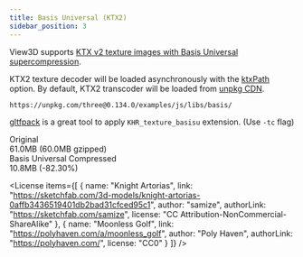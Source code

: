 ```yaml
---
title: Basis Universal (KTX2)
sidebar_position: 3
---
```



View3D supports [KTX v2 texture images with Basis Universal supercompression](https://github.com/KhronosGroup/glTF/blob/main/extensions/2.0/Khronos/KHR_texture_basisu/README.md).

KTX2 texture decoder will be loaded asynchronously with the [ktxPath](/docs/options/model/ktxPath) option.
By default, KTX2 transcoder will be loaded from [unpkg CDN](https://unpkg.com/).

```
https://unpkg.com/three@0.134.0/examples/js/libs/basis/
```

[gltfpack](https://github.com/zeux/meshoptimizer/tree/master/gltf) is a great tool to apply `KHR_texture_basisu` extension. (Use `-tc` flag)


<div className="columns">
  <div className="column">
    <div className="title">Original</div>
    <div className="subtitle">61.0MB (60.0MB gzipped)</div>
    <View3D
      src="/model/artorias.glb"
      envmap="/texture/moonless_golf_1k.hdr"
      poster="/poster/artorias.png"
      exposure={2}
      clickToLoad
      showExampleCode />
  </div>
  <div className="column">
    <div className="title">Basis Universal Compressed</div>
    <div className="subtitle">10.8MB (-82.30%)</div>
    <View3D
      src="/model/meshopt/artorias.glb"
      envmap="/texture/moonless_golf_1k.hdr"
      poster="/poster/artorias.png"
      exposure={2}
      clickToLoad
      showExampleCode />
  </div>
</div>

<License items={[
  {
    name: "Knight Artorias",
    link: "https://sketchfab.com/3d-models/knight-artorias-0affb3436519401db2bad31cfced95c1",
    author: "samize",
    authorLink: "https://sketchfab.com/samize",
    license: "CC Attribution-NonCommercial-ShareAlike"
  },
  {
    name: "Moonless Golf",
    link: "https://polyhaven.com/a/moonless_golf",
    author: "Poly Haven",
    authorLink: "https://polyhaven.com/",
    license: "CC0"
  }
]} />

